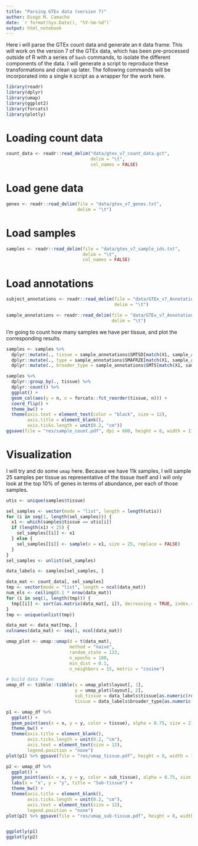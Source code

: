 ```yaml
---
title: "Parsing GTEx data (version 7)"
author: Diogo M. Camacho
date: `r format(Sys.Date(), "%Y-%m-%d")`
output: html_notebook
---
```


Here i will parse the GTEx count data and generate an `R` data frame. This will work on the version 7 of the GTEx data, which has been pre-processed outside of R with a series of `bash` commands, to isolate the different components of the data. I will generate a script to reproduce these transformations and clean up later. The following commands will be incorporated into a single `R` script as a wrapper for the work here.
 
```r
library(readr)
library(dplyr)
library(umap)
library(ggplot2)
library(forcats)
library(plotly)
```

# Loading count data
```r
count_data <- readr::read_delim("data/gtex_v7_count_data.gct", 
                                delim = "\t", 
                                col_names = FALSE)
```

# Load gene data
```r
genes <- readr::read_delim(file = "data/gtex_v7_genes.txt", 
                           delim = "\t")
```

# Load samples
```r
samples <- readr::read_delim(file = "data/gtex_v7_sample_ids.txt", 
                             delim = "\t", 
                             col_names = FALSE)
```

# Load annotations
```r
subject_annotations <- readr::read_delim(file = "data/GTEx_v7_Annotations_SubjectPhenotypesDS.txt", 
                                         delim = "\t")

sample_annotations <- readr::read_delim(file = "data/GTEx_v7_Annotations_SampleAttributesDS.txt", 
                                        delim = "\t")
```

I'm going to count how many samples we have per tissue, and plot the corresponding results.

```r
samples <- samples %>% 
  dplyr::mutate(., tissue = sample_annotations$SMTSD[match(X1, sample_annotations$SAMPID)]) %>%
  dplyr::mutate(., type = sample_annotations$SMAFRZE[match(X1, sample_annotations$SAMPID)]) %>%
  dplyr::mutate(., broader_type = sample_annotations$SMTS[match(X1, sample_annotations$SAMPID)])

samples %>%
  dplyr::group_by(., tissue) %>%
  dplyr::count() %>%
  ggplot() + 
  geom_col(aes(y = n, x = forcats::fct_reorder(tissue, n))) +
  coord_flip() + 
  theme_bw() + 
  theme(axis.text = element_text(color = "black", size = 12),
        axis.title = element_blank(),
        axis.ticks.length = unit(0.2, "cm"))
ggsave(file = "res/sample_count.pdf", dpi = 600, height = 8, width = 11)

```


# Visualization
I will try and do some `umap` here. Because we have 11k samples, I will sample 25 samples per tissue as representative of the tissue itself and I will only look at the top 10% of genes in terms of abundance, per each of those samples.

```r
utis <- unique(samples$tissue)

sel_samples <- vector(mode = "list", length = length(utis))
for (i in seq(1, length(sel_samples))) {
  x1 <- which(samples$tissue == utis[i])
  if (length(x1) < 25) {
    sel_samples[[i]] <- x1
  } else {
    sel_samples[[i]] <- sample(x = x1, size = 25, replace = FALSE)
  }
}
sel_samples <- unlist(sel_samples)

data_labels <- samples[sel_samples, ]

data_mat <- count_data[, sel_samples]
tmp <- vector(mode = "list", length = ncol(data_mat))
num_els <- ceiling(0.1 * nrow(data_mat))
for (i in seq(1, length(tmp))) {
  tmp[[i]] <- sort(as.matrix(data_mat[, i]), decreasing = TRUE, index.return = TRUE)$ix[1:num_els]
}
tmp <- unique(unlist(tmp))

data_mat <- data_mat[tmp, ]
colnames(data_mat) <- seq(1, ncol(data_mat))
```

```r
umap_plot <- umap::umap(d = t(data_mat), 
                        method = "naive", 
                        random_state = 123,
                        n_epochs = 100,
                        min_dist = 0.1,
                        n_neighbors = 15, metric = "cosine")

# build data frame
umap_df <- tibble::tibble(x = umap_plot$layout[, 1],
                          y = umap_plot$layout[, 2],
                          sub_tissue = data_labels$tissue[as.numeric(rownames(umap_plot$layout))],
                          tissue = data_labels$broader_type[as.numeric(rownames(umap_plot$layout))])

p1 <- umap_df %>%
  ggplot() + 
  geom_point(aes(x = x, y = y, color = tissue), alpha = 0.75, size = 2) + 
  theme_bw() +
  theme(axis.title = element_blank(),
        axis.ticks.length = unit(0.2, "cm"),
        axis.text = element_text(size = 12),
        legend.position = "none")
plot(p1) %>% ggsave(file = "res/umap_tissue.pdf", height = 8, width = 11, dpi = 600)

p2 <- umap_df %>%
  ggplot() + 
  geom_point(aes(x = x, y = y, color = sub_tissue), alpha = 0.75, size = 2) + 
  labs(x = "x", y = "y", title = "Sub-tissue") +
  theme_bw() +
  theme(axis.title = element_blank(),
        axis.ticks.length = unit(0.2, "cm"),
        axis.text = element_text(size = 12),
        legend.position = "none")
plot(p2) %>% ggsave(file = "res/umap_sub-tissue.pdf", height = 8, width = 11, dpi = 600)


ggplotly(p1)
ggplotly(p2)



```
